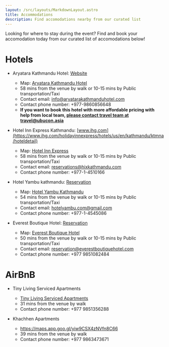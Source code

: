 ```yaml
---
layout: /src/layouts/MarkdownLayout.astro
title: Accommodations
description: Find accomodations nearby from our curated list
---
```


Looking for where to stay during the event? Find and book your accomodation today from our curated list of accomodations below!

# Hotels

* Aryatara Kathmandu Hotel: [Website](https://aryatarakathmanduhotel.com)
  * Map: [Aryatara Kathmandu Hotel](https://maps.app.goo.gl/LTAmpRM4dWJNaVCb7)
  * 58 mins from the venue by walk or 10-15 mins by Public transportation/Taxi
  * Contact email: info@aryatarakathmanduhotel.com
  * Contact phone number: \+977-9860856648
  * **If you want to book this hotel with more affordable pricing with help from local team, [please contact travel team at travel@ubucon.asia](mailto:travel@ubucon.asia)**


* Hotel Inn Express Kathmandu: [www.ihg.com](https://www.ihg.com/holidayinnexpress/hotels/us/en/kathmandu/ktmna/hoteldetail)
  * Map: [Hotel Inn Express](https://maps.app.goo.gl/LJjLbdFiYuQqhFk99)
  * 58 mins from the venue by walk or 10-15 mins by Public transportation/Taxi
  * Contact email: reservations@hixkathmandu.com
  * Contact phone number: \+977-1-4510166

* Hotel Yambu kathmandu: [Reservation](https://www.booking.com/Share-h0leUDR)
  * Map: [Hotel Yambu Kathmandu](https://maps.app.goo.gl/S46K7v7ugLQYyT7Q7)
  * 54 mins from the venue by walk or 10-15 mins by Public transportation/Taxi
  * Contact email: hotelyambu.com@gmail.com
  * Contact phone number: \+977-1-4545086

* Everest Boutique Hotel: [Reservation](https://www.booking.com/Share-RCkMw4)
  * Map: [Everest Boutique Hotel](https://maps.app.goo.gl/8iDEqw9UQ285wiwM6)
  * 50 mins from the venue by walk or 10-15 mins by Public transportation/Taxi
  * Contact email: reservation@everestboutiquehotel.com
  * Contact phone number: \+977 9851082484


# AirBnB
* Tiny Living Serviced Apartments
  * [Tiny Living Serviced Apartments](https://maps.app.goo.gl/qDCP9LX3g1eP1nMm8)
  * 31 mins from the venue by walk
  * Contact phone number: \+977 9851356288

* Khachhen Apartments
  * https://maps.app.goo.gl/yiw9CSX4zNVfn8C66 
  * 39 mins from the venue by walk
  * Contact phone number: \+977 9863473671
